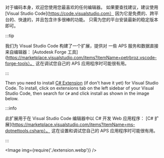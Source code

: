 
对于编码本身，欢迎您使用您最喜欢的任何编辑器。
如果要查找建议，建议使用 [Visual Studio Code](https://code.visualstudio.com）
因为它是免费的、跨平台的、快速的，并且包含许多很棒的功能。
只需为您的平台安装最新的稳定版本即可。



:::tip

我们为 Visual Studio Code 构建了一个扩展，提供对
一些 APS 服务和数据直接来自编辑器：
[Autodesk Forge 工具](https://marketplace.visualstudio.com/items?itemName=petrbroz.vscode-forge-tools）。
这在调试您自己的 APS 应用程序时可能很有用。


:::




Then you need to install [C# Extension](https://marketplace.visualstudio.com/items?itemName=ms-dotnettools.csharp) (if don't have it yet) for Visual Studio Code. To install, click on extensions tab on the left sidebar of your Visual Studio Code, then search for ```C#``` and click install as shown in the image below.



:::info

此扩展用于在 Visual Studio Code 编辑器中以 C# 开发 Web 应用程序：
[C# 扩展](https://marketplace.visualstudio.com/items?itemName=ms-dotnettools.csharp）。
这在设置和调试您自己的 APS 应用程序时可能很有用。


:::



<Image img={require('./extension.webp')} />

